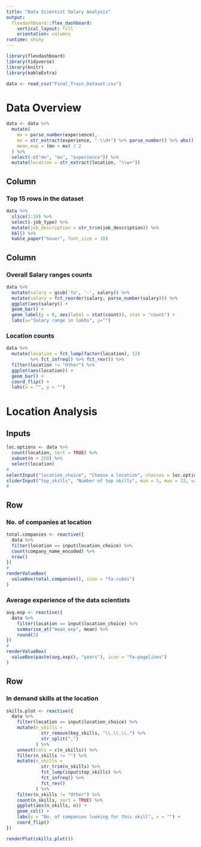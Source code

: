 ```yaml
---
title: "Data Scientist Salary Analysis"
output: 
  flexdashboard::flex_dashboard:
    vertical_layout: fill
    orientation: columns
runtime: shiny
---
```


```r
library(flexdashboard)
library(tidyverse)
library(knitr)
library(kableExtra)
```

```r
data <- read_csv("Final_Train_Dataset.csv")
```

# Data Overview {data-icon="fa-table"}

```r
data <- data %>%
  mutate(
    mn = parse_number(experience),
    mx = str_extract(experience, "-\\d+") %>% parse_number() %>% abs(),
    mean_exp = (mn + mx) / 2
  ) %>%
  select(-c("mn", "mx", "experience")) %>%
  mutate(location = str_extract(location, "\\w+"))
```

## Column {data-width=600}

### Top 15 rows in the dataset

```r
data %>%
  slice(1:10) %>%
  select(-job_type) %>%
  mutate(job_description = str_trim(job_description)) %>%
  kbl() %>%
  kable_paper("hover", font_size = 10)
```

## Column

### Overall Salary ranges counts

```r
data %>%
  mutate(salary = gsub('to', '-', salary)) %>%
  mutate(salary = fct_reorder(salary, parse_number(salary))) %>%
  ggplot(aes(salary)) +
  geom_bar() +
  geom_label(y = 0, aes(label = stat(count)), stat = "count") +
  labs(x="Salary range in lakhs", y="")
```

### Location counts

```r
data %>%
  mutate(location = fct_lump(factor(location), 12) 
         %>% fct_infreq() %>% fct_rev()) %>%
  filter(location != "Other") %>%
  ggplot(aes(location)) +
  geom_bar() +
  coord_flip() +
  labs(x = "", y = "")
```

# Location Analysis {data-icon="fa-globe" data-orientation=rows}

## Inputs {.sidebar}

```r
loc.options <- data %>%
  count(location, sort = TRUE) %>%
  subset(n > 250) %>%
  select(location)
#
selectInput("location_choice", "Choose a location", choices = loc.options)
sliderInput("top_skills", "Number of top skills", min = 5, max = 13, value = 8)
#
```

## Row

### No. of companies at location

```r
total.companies <- reactive({
  data %>%
  filter(location == input$location_choice) %>%
  count(company_name_encoded) %>%
  nrow()
})
#
renderValueBox(
  valueBox(total.companies(), icon = "fa-cubes")
)
```

### Average experience of the data scientists

```r
avg.exp <- reactive({
  data %>%
    filter(location == input$location_choice) %>%
    summarise_at("mean_exp", mean) %>%
    round(2)
})
#
renderValueBox(
  valueBox(paste(avg.exp(), "years"), icon = "fa-pagelines")
)
```

## Row

### In demand skills at the location

```r
skills.plot <- reactive({
  data %>%
    filter(location == input$location_choice) %>%
    mutate(n_skills =
             str_remove(key_skills, "\\.\\.\\.") %>%
             str_split(",")
           ) %>%
    unnest(cols = c(n_skills)) %>%
    filter(n_skills != "") %>%
    mutate(n_skills =
             str_trim(n_skills) %>%
             fct_lump(input$top_skills) %>%
             fct_infreq() %>%
             fct_rev()
           ) %>%
    filter(n_skills != "Other") %>%
    count(n_skills, sort = TRUE) %>%
    ggplot(aes(n_skills, n)) +
    geom_col() +
    labs(y = "No. of companies looking for this skill", x = "") +
    coord_flip()
})

renderPlot(skills.plot())
```


